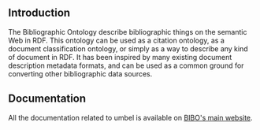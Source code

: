 == Introduction ==

The Bibliographic Ontology describe bibliographic things on the semantic Web in RDF. This ontology can be used as a citation ontology, as a document classification ontology, or simply as a way to describe any kind of document in RDF. It has been inspired by many existing document description metadata formats, and can be used as a common ground for converting other bibliographic data sources.

== Documentation ==

All the documentation related to umbel is available on [http://bibliontology.com BIBO's main website].
